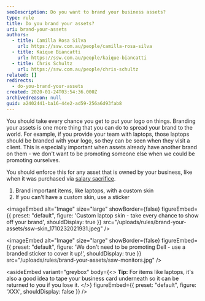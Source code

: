 ```yaml
---
seoDescription: Do you want to brand your business assets?
type: rule
title: Do you brand your assets?
uri: brand-your-assets
authors:
  - title: Camilla Rosa Silva
    url: https://ssw.com.au/people/camilla-rosa-silva
  - title: Kaique Biancatti
    url: https://ssw.com.au/people/kaique-biancatti
  - title: Chris Schultz
    url: https://ssw.com.au/people/chris-schultz
related: []
redirects:
  - do-you-brand-your-assets
created: 2020-01-24T03:54:36.000Z
archivedreason: null
guid: a2402441-ba16-44e2-ad59-256a6d93fab8
---
```


You should take every chance you get to put your logo on things. Branding your assets is one more thing that you can do to spread your brand to the world.
For example, if you provide your team with laptops, those laptops should be branded with your logo, so they can be seen when they visit a client. This is especially important when assets already have another brand on them - we don't want to be promoting someone else when we could be promoting ourselves.

You should enforce this for any asset that is owned by your business, like when it was purchased via [salary sacrifice](/salary-sacrifice-electronic-devices).

1. Brand important items, like laptops, with a custom skin
2. If you can't have a custom skin, use a sticker


<imageEmbed
  alt="Image"
  size="large"
  showBorder={false}
  figureEmbed={{
    preset: "default",
    figure: 'Custom laptop skin - take every chance to show off your brand',
    shouldDisplay: true
  }}
  src="/uploads/rules/brand-your-assets/ssw-skin_1710232021931.jpeg"
/>


<imageEmbed
  alt="Image"
  size="large"
  showBorder={false}
  figureEmbed={{
    preset: "default",
    figure: 'We don\'t need to be promoting Dell - use a branded sticker to cover it up!',
    shouldDisplay: true
  }}
  src="/uploads/rules/brand-your-assets/ssw-monitors.jpg"
/>

<asideEmbed
  variant="greybox"
  body={<>
    **Tip:** For items like laptops, it's also a good idea to tape your business card underneath so it can be returned to you if you lose it.
  </>}
  figureEmbed={{
    preset: "default",
    figure: 'XXX',
    shouldDisplay: false
  }}
/>